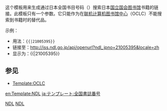 {{Documentation subpage}}

这个模板用来生成通过日本全国书目号码（{{lang|ja|JP番号}}）搜索日本[[国立国会图书馆]]书籍的链接。此模板只有一个参数。它只能作为在[[联机计算机图书馆中心]]（OCLC）不能搜索到书籍时的替代品。

示例：

* 用法：<code><nowiki>{{</nowiki>{{BASEPAGENAME}}|21005395<nowiki>}}</nowiki></code>
* 链接至：[http://iss.ndl.go.jp/api/openurl?ndl_jpno=21005395&locale=zh http://iss.ndl.go.jp/api/openurl?ndl_jpno=21005395&locale=zh]
* 显示为：{{{{BASEPAGENAME}}|21005395}}

== 参见 ==

* [[Template:OCLC]]<includeonly>

[[Category:书籍模板|NDL]]
[[Category:外部资源模板|NDL]]

[[en:Template:NDL]]
[[ja:テンプレート:全国書誌番号]]

</includeonly>